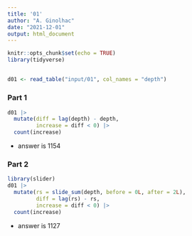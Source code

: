 ```yaml
---
title: '01'
author: "A. Ginolhac"
date: "2021-12-01"
output: html_document
---
```


```r
knitr::opts_chunk$set(echo = TRUE)
library(tidyverse)
```

## 


```r
d01 <- read_table("input/01", col_names = "depth")
```


### Part 1

```r
d01 |> 
  mutate(diff = lag(depth) - depth,
         increase = diff < 0) |> 
  count(increase)
```

- answer is 1154

### Part 2

```r
library(slider)
d01 |> 
  mutate(rs = slide_sum(depth, before = 0L, after = 2L),
         diff = lag(rs) - rs,
         increase = diff < 0) |> 
  count(increase)
```

- answer is 1127




